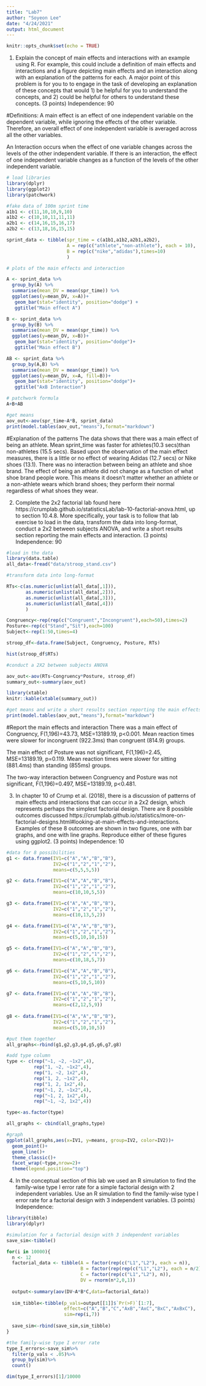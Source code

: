```yaml
---
title: "Lab7"
author: "Soyeon Lee"
date: "4/24/2021"
output: html_document
---
```


```r
knitr::opts_chunk$set(echo = TRUE)
```
1. Explain the concept of main effects and interactions with an example using R. For example, this could include a definition of main effects and interactions and a figure depicting main effects and an interaction along with an explanation of the patterns for each. A major point of this problem is for you to to engage in the task of developing an explanation of these concepts that would 1) be helpful for you to understand the concepts, and 2) could be helpful for others to understand these concepts. (3 points)
Independence: 90

#Definitions:
A main effect is an effect of one independent variable on the dependent variable, while ignoring the effects of the other variable. Therefore, an overall effect of one independent variable is averaged across all the other variables. 

An Interaction occurs when the effect of one variable changes across the levels of the other independent variable. If there is an interaction, the effect of one independent variable changes as a function of the levels of the other independent variable.    
```r
# load libraries
library(dplyr)
library(ggplot2)
library(patchwork)

#fake data of 100m sprint time
a1b1 <- c(11,10,10,9,10)
a1b2 <- c(10,10,11,11,11)
a2b1 <- c(14,16,15,16,17)
a2b2 <- c(13,18,16,15,15)

sprint_data <- tibble(spr_time = c(a1b1,a1b2,a2b1,a2b2),
                      A = rep(c("athlete","non-athlete"), each = 10),
                      B = rep(c("nike","adidas"),times=10)
                      )

# plots of the main effects and interaction

A <- sprint_data %>%
  group_by(A) %>%
  summarise(mean_DV = mean(spr_time)) %>%
  ggplot(aes(y=mean_DV, x=A))+
   geom_bar(stat="identity", position="dodge") +
   ggtitle("Main effect A")

B <- sprint_data %>%
  group_by(B) %>%
  summarise(mean_DV = mean(spr_time)) %>%
  ggplot(aes(y=mean_DV, x=B))+
   geom_bar(stat="identity", position="dodge")+
   ggtitle("Main effect B")

AB <- sprint_data %>%
  group_by(A,B) %>%
  summarise(mean_DV = mean(spr_time)) %>%
  ggplot(aes(y=mean_DV, x=A, fill=B))+
   geom_bar(stat="identity", position="dodge")+
   ggtitle("AxB Interaction")

# patchwork formula
A+B+AB

#get means
aov_out<-aov(spr_time~A*B, sprint_data)
print(model.tables(aov_out,"means"),format="markdown")
```
#Explanation of the patterns
The data shows that there was a main effect of being an athlete.  Mean sprint_time was faster for athletes(10.3 secs)than non-athletes (15.5 secs).  Based upon the observation of the main effect measures, there is a little or no effect of wearing Adidas (12.7 secs) or Nike shoes (13.1).  There was no interaction between being an athlete and shoe brand. The effect of being an athlete did not change as a function of what shoe brand people wore. This means it doesn't matter whether an athlete or a non-athlete wears which brand shoes; they perform their normal regardless of what shoes they wear.



2. Complete the 2x2 factorial lab found here https://crumplab.github.io/statisticsLab/lab-10-factorial-anova.html, up to section 10.4.8. More specifically, your task is to follow that lab exercise to load in the data, transform the data into long-format, conduct a 2x2 between subjects ANOVA, and write a short results section reporting the main effects and interaction. (3 points)
Independence: 90
```r
#load in the data
library(data.table)
all_data<-fread("data/stroop_stand.csv") 

#transform data into long-format

RTs<-c(as.numeric(unlist(all_data[,1])),
       as.numeric(unlist(all_data[,2])),
       as.numeric(unlist(all_data[,3])),
       as.numeric(unlist(all_data[,4]))
       )

Congruency<-rep(rep(c("Congruent","Incongruent"),each=50),times=2)
Posture<-rep(c("Stand","Sit"),each=100)
Subject<-rep(1:50,times=4)

stroop_df<-data.frame(Subject, Congruency, Posture, RTs)

hist(stroop_df$RTs)

#conduct a 2X2 between subjects ANOVA

aov_out<-aov(RTs~Congruency*Posture, stroop_df)
summary_out<-summary(aov_out)

library(xtable)
knitr::kable(xtable(summary_out))

#get means and write a short results section reporting the main effects and interaction
print(model.tables(aov_out,"means"),format="markdown")
```
#Report the main effects and interaction
There was a main effect of Congruency, F(1,196)=43.73, MSE=13189.19, p<0.001.  Mean reaction times were slower for incongruent (922.3ms) than congruent (814.9) groups.

The main effect of Posture was not significant, F(1,196)=2.45, MSE=13189.19, p=0.119.  Mean reaction times were slower for sitting (881.4ms) than standing (855ms) groups.

The two-way interaction between Congruency and Posture was not significant, F(1,196)=0.497, MSE=13189.19, p<0.481.



3. In chapter 10 of Crump et al. (2018), there is a discussion of patterns of main effects and interactions that can occur in a 2x2 design, which represents perhaps the simplest factorial design. There are 8 possible outcomes discussed https://crumplab.github.io/statistics/more-on-factorial-designs.html#looking-at-main-effects-and-interactions. Examples of these 8 outcomes are shown in two figures, one with bar graphs, and one with line graphs. Reproduce either of these figures using ggplot2. (3 points)
Independence: 10
```r
#data for 8 possibilities
g1 <- data.frame(IV1=c("A","A","B","B"),
                 IV2=c("1","2","1","2"),
                 means=c(5,5,5,5))

g2 <- data.frame(IV1=c("A","A","B","B"),
                 IV2=c("1","2","1","2"),
                 means=c(10,10,5,5))

g3 <- data.frame(IV1=c("A","A","B","B"),
                 IV2=c("1","2","1","2"),
                 means=c(10,13,5,2))

g4 <- data.frame(IV1=c("A","A","B","B"),
                 IV2=c("1","2","1","2"),
                 means=c(5,10,10,15))

g5 <- data.frame(IV1=c("A","A","B","B"),
                 IV2=c("1","2","1","2"),
                 means=c(10,18,5,7))

g6 <- data.frame(IV1=c("A","A","B","B"),
                 IV2=c("1","2","1","2"),
                 means=c(5,10,5,10))

g7 <- data.frame(IV1=c("A","A","B","B"),
                 IV2=c("1","2","1","2"),
                 means=c(2,12,5,9))
  
g8 <- data.frame(IV1=c("A","A","B","B"),
                 IV2=c("1","2","1","2"),
                 means=c(5,10,10,5))

#put them together 
all_graphs<-rbind(g1,g2,g3,g4,g5,g6,g7,g8)

#add type column  
type <- c(rep("~1, ~2, ~1x2",4),
          rep("1, ~2, ~1x2",4),
          rep("1, ~2, 1x2",4),
          rep("1, 2, ~1x2",4),
          rep("1, 2, 1x2",4),
          rep("~1, 2, ~1x2",4),
          rep("~1, 2, 1x2",4),
          rep("~1, ~2, 1x2",4))

type<-as.factor(type)

all_graphs <- cbind(all_graphs,type)

#graph
ggplot(all_graphs,aes(x=IV1, y=means, group=IV2, color=IV2))+
  geom_point()+
  geom_line()+
  theme_classic()+
  facet_wrap(~type,nrow=2)+
  theme(legend.position="top")

```


4. In the conceptual section of this lab we used an R simulation to find the family-wise type I error rate for a simple factorial design with 2 independent variables. Use an R simulation to find the family-wise type I error rate for a factorial design with 3 independent variables. (3 points)
Independence: 
```r
library(tibble)
library(dplyr)

#simulation for a factorial design with 3 independent variables
save_sim<-tibble()

for(i in 10000){
  n <- 12
  factorial_data <- tibble(A = factor(rep(c("L1","L2"), each = n)),
                           B = factor(rep(rep(c("L1","L2"), each = n/2),2)),
                           C = factor(rep(c("L1","L2"), n)),
                           DV = rnorm(n*2,0,1))
  
  output<-summary(aov(DV~A*B*C,data=factorial_data))
  
  sim_tibble<-tibble(p_vals=output[[1]]$`Pr(>F)`[1:7],
                     effect=c("A","B","C","AxB","AxC","BxC","AxBxC"),
                     sim=rep(i,7))
  
  save_sim<-rbind(save_sim,sim_tibble)
}

#the family-wise type I error rate
type_I_errors<-save_sim%>%
  filter(p_vals < .05)%>%
  group_by(sim)%>%
  count()

dim(type_I_errors)[1]/10000
```

